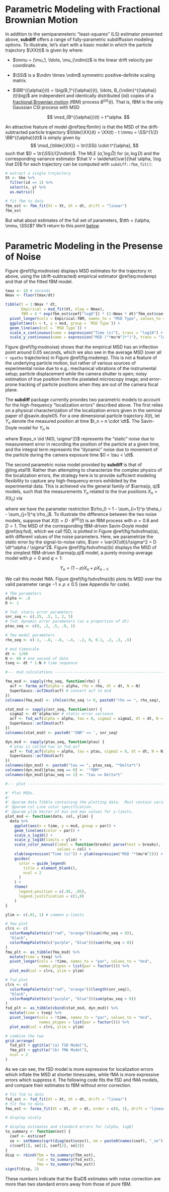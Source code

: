 # Parametric Modeling with Fractional Brownian Motion

In addition to the semiparameteric "least-squares" (LS) estimator presented above, **subdiff** offers a range of fully-parametric subdiffusion modeling options.  To illustrate, let's start with a basic model in which the particle trajectory $\XX(t)$ is given by
\begin{equation}
  \XX(t) = \mmu \cdot t + \SSi^{1/2} \BB^{(\alpha)}(t),
  (\#eq:fbmlin)
\end{equation}
where:

- $\mmu = (\mu_1, \ldots, \mu_{\ndim})$ is the linear drift velocity per coordinate.

- $\SSi$ is a $\ndim \times \ndim$ symmetric positive-definite scaling matrix.

- $\BB^{(\alpha)}(t) = \big(B_1^{(\alpha)}(t), \ldots, B_{\ndim}^{(\alpha)}(t)\big)$ are independent and identically distributed (iid) copies of a [fractional Brownian motion](https://en.wikipedia.org/wiki/Fractional_Brownian_motion) (fBM) process $B^{(\alpha)}(t)$.  That is, fBM is the only Gaussian CSI process with MSD

	$$
	\msd_{B^{(\alpha)}}(t) = t^\alpha.
	$$

An attractive feature of model \@ref(eq:fbmlin) is that the MSD of the drift-subtracted particle trajectory $\tilde{\XX}(t) = \XX(t) - t \mmu = \SSi^{1/2} \BB^{(\alpha)}(t)$ is simply given by
$$
\msd_{\tilde{\XX}} = \tr(\SSi) \cdot  t^{\alpha},
$$
such that $D = \tr(\SSi)/(2\ndim)$.  The MLE $(\hat \alpha, \log \hat D)$ for $(\alpha, \log D)$ and the corresponding variance estimator $\hat V = \widehat{\var}(\hat \alpha, \log \hat D)$ for each trajectory can be computed with `subdiff::fbm_fit()`:

```r
# extract a single trajectory
Xt <- hbe %>%
  filter(id == 1) %>%
  select(x, y) %>%
  as.matrix()

# fit fbm to data
fbm_est <- fbm_fit(Xt = Xt, dt = dt, drift = "linear")
fbm_est
```

But what about estimates of the full set of parameters, $\tth = (\alpha, \mmu, \SSi)$?  We'll return to this point [below](#deltamethod).

# Parametric Modeling in the Presense of Noise

Figure \@ref(fig:msdnoise) displays MSD estimates for the trajectory `Xt` above, using the (drift-subtracted) empirical estimator \@ref(eq:msdemp) and that of the fitted fBM model. 

```r
tmax <- 10 # seconds
Nmax <- floor(tmax/dt)

tibble(t = 1:Nmax * dt,
       Empirical = msd_fit(Xt, nlag = Nmax),
       fBM = 4 * exp(fbm_est$coef["logD"]) * (1:Nmax * dt)^fbm_est$coef["alpha"]) %>%
  pivot_longer(cols = Empirical:fBM, names_to = "MSD Type", values_to = "msd") %>%
  ggplot(aes(x = t, y = msd, group = `MSD Type`)) +
  geom_line(aes(col = `MSD Type`)) +
  scale_x_continuous(name = expression("Time (s)"), trans = "log10") +
  scale_y_continuous(name = expression("MSD ("*mu*m^2*")"), trans = "log10")  
```

Figure \@ref(fig:msdnoise) shows that the empirical MSD has an inflection point around 0.05 seconds, which we also see in the average MSD (over all `r npaths` trajectories) in Figure \@ref(fig:msdemp).  This is not a feature of the underlying particle motion, but rather of various sources of experimental noise due to e.g.: mechanical vibrations of the instrumental setup;  particle displacement while the camera shutter is open; noisy estimation of true position from the pixelated microscopy image; and error-prone tracking of particle positions when they are out of the camera focal plane.  

The **subdiff** package currently provides two parametric models to account for the high-frequency "localization errors" described above.  The first relies on a physical characterization of the localization errors given in the seminal paper of @savin.doyle05.  For a one dimensional particle trajectory $X(t)$, let $Y_n$ denote the measured position at time $t_n = n \cdot \dt$.  The Savin-Doyle model for $Y_n$ is

\begin{equation}
Y_n = \frac 1 \tau \int_0^{\tau} X(t_n - s) \ud s + \eps_n,
(\#eq:fsd)
\end{equation}

where $\eps_n \iid \N(0, \sigma^2)$ represents the "static" noise due to measurement error in recording the position of the particle at a given time, and the integral term represents the "dynamic" noise due to movement of the particle during the camera exposure time $0 < \tau < \dt$. 

The second parametric noise model provided by **subdiff** is that of @ling.etal19.  Rather than attempting to characterize the complex physics of the localization errors, the strategy here is to provide sufficient modeling flexibility to capture any high-frequency errors exhibited by the experimental data.  This is achieved via the general family of $\arma(p, q)$ models, such that the measurements $Y_n$ related to the true positions $X_n = X(t_n)$ via

\begin{equation}
Y_n = \sum_{i=1}^p \theta_i Y_{n-i} + \sum_{j=0}^q \rho_j X_{n-j},
\end{equation}

where we have the parameter restriction $\rho_0 = 1 - \sum_{i=1}^p \theta_i - \sum_{j=1}^q \rho_j$.  To illustrate the difference between the two noise models, suppose that $X(t) = D \cdot B^{(\alpha)}(t)$ is an fBM process with $\alpha = 0.8$ and $D = 1$.  The MSD of the corresponding fBM-driven Savin-Doyle model \@ref(eq:fsd), which we call fSD, is plotted in Figure \@ref(fig:fsdvsfma)(a), with different values of the noise parameters.  Here, we parametrize the static error by the signal-to-noise ratio, $\snr = \var(X(\dt))/\sigma^2 = D \dt^\alpha / \sigma^2$.  Figure \@ref(fig:fsdvsfma)(b) displays the MSD of the simplest fBM-driven $\arma(p,q)$ model, a purely moving-average model with $p = 0$ and $q = 1$:

$$
Y_n = (1-\rho) X_n + \rho X_{n-1}.
$$

We call this model fMA. Figure \@ref(fig:fsdvsfma)(b) plots its MSD over the valid parameter range $-1 \le \rho \le 0.5$ (see Appendix for code).

```r
# fbm parameters
alpha <- .8
D <- 1

# fsd: static error parameters
snr_seq <- c(.25, .5, 1, 2, 5)
# fsd: dynamic error parameters (as a proportion of dt)
ptau_seq <- c(0, .2, .5, .9, 1)

# fma model parameters
rho_seq <- c(-1, -.8, -.6, -.4, -.2, 0, 0.1, .2, .3, .5)

# msd timescale
dt <- 1/60
N <- 60 # one second of data
tseq <- dt * 1:N # time sequence

#--- msd calculations ----------------------------------------------------------

fma_msd <- sapply(rho_seq, function(rho) {
  acf <- farma_acf(alpha = alpha, rho = rho, dt = dt, N = N)
  SuperGauss::acf2msd(acf) # convert acf to msd
})
colnames(fma_msd) <- ifelse(rho_seq != 0, paste0("rho == ", rho_seq), '"fBM"')

stat_msd <- sapply(snr_seq, function(snr) {
  sigma2 <- dt^alpha/snr # static error variance
  acf <- fsd_acf(alpha = alpha, tau = 0, sigma2 = sigma2, dt = dt, N = N)
  SuperGauss::acf2msd(acf)
})
colnames(stat_msd) <- paste0('"SNR" == ', snr_seq)

dyn_msd <- sapply(ptau_seq, function(ptau) {
  # ptau is called tau in fsd_acf
  acf <- fsd_acf(alpha = alpha, tau = ptau, sigma2 = 0, dt = dt, N = N)
  SuperGauss::acf2msd(acf)
})
colnames(dyn_msd) <- paste0("tau == ", ptau_seq, "*Delta*t")
colnames(dyn_msd)[ptau_seq == 0] <- '"fBM"'
colnames(dyn_msd)[ptau_seq == 1] <- "tau == Delta*t"

#--- plot ----------------------------------------------------------------------

#' Plot MSDs.
#'
#' @param data Tibble containing the plotting data.  Must contain variables `time`, `msd` and `par`.
#' @param col Line color specification.
#' @param ylim Vector of min and max values for y-limits.
plot_msd <- function(data, col, ylim) {
  data %>%
    ggplot(aes(x = time, y = msd, group = par)) +
    geom_line(aes(color = par)) +
    scale_x_log10() +
    scale_y_log10(limits = ylim) +
    scale_color_manual(label = function(breaks) parse(text = breaks),
                       values = col) +
    xlab(expression("Time (s)")) + ylab(expression("MSD "*(mu*m^2))) +
    guides(
      color = guide_legend(
        title = element_blank(),
        ncol = 2
      )
    ) +
    theme(
      legend.position = c(.95, .05),
      legend.justification = c(1,0)
    )
}

ylim <- c(.01, 1) # common y-limits

# fma plot
clrs <- c(
  colorRampPalette(c("red", "orange"))(sum(rho_seq < 0)),
  "black",
  colorRampPalette(c("purple", "blue"))(sum(rho_seq > 0))
)
fma_plt <- as_tibble(fma_msd) %>%
  mutate(time = tseq) %>%
  pivot_longer(cols = !time, names_to = "par", values_to = "msd",
               names_ptypes = list(par = factor())) %>%
  plot_msd(col = clrs, ylim = ylim)

# fsd plot
clrs <- c(
  colorRampPalette(c("red", "orange"))(length(snr_seq)),
  "black",
  colorRampPalette(c("purple", "blue"))(sum(ptau_seq > 0))
)
fsd_plt <- as_tibble(cbind(stat_msd, dyn_msd)) %>%
  mutate(time = tseq) %>%
  pivot_longer(cols = !time, names_to = "par", values_to = "msd",
               names_ptypes = list(par = factor())) %>%
  plot_msd(col = clrs, ylim = ylim)

# combine the two
grid.arrange(
  fsd_plt + ggtitle("(a) fSD Model"),
  fma_plt + ggtitle("(b) fMA Model"),
  ncol = 2
)

```
As we can see, the fSD model is more expressive for localization errors which inflate the MSD at shorter timescales, while fMA is more expressive errors which suppress it.  The following code fits the fSD and fMA models, and compare their estimates to fBM without error correction.

```r
# fit fsd to data
fsd_est <- fsd_fit(Xt = Xt, dt = dt, drift = "linear")
# fit fma to data
fma_est <- farma_fit(Xt = Xt, dt = dt, order = c(0, 1), drift = "linear")

# display nicely

# display estimates and standard errors for (alpha, logD) 
to_summary <- function(est) {
  coef <- est$coef
  se <- setNames(sqrt(diag(est$vcov)), nm = paste0(names(coef), "_se"))
  c(coef[1], se[1], coef[2], se[2])
}
disp <- rbind(fbm = to_summary(fbm_est),
              fsd = to_summary(fsd_est),
              fma = to_summary(fma_est))
signif(disp, 2)
```

These numbers indicate that the $\aD$ estimates with noise correction are more than two standard errors away from those of pure fBM.
